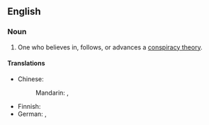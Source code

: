 ==English==

===Noun===
{{en-noun|head=[[conspiracy]] [[theorist]]}}

# One who believes in, follows, or advances a [[conspiracy theory]].

====Translations====
{{trans-top|one who believes in a conspiracy theory}}
* Chinese:
*: Mandarin: {{t|cmn|陰謀論者|sc=Hani}}, {{t|cmn|阴谋论者|tr=yīnmóulùnzhě|sc=Hani}}
{{trans-mid}}
* Finnish: {{t-|fi|salaliittoteoreetikko}}
* German: {{t+|de|Verschwörungstheoretiker|m}}, {{t+|de|Verschwörungstheoretikerin|f}}
{{trans-bottom}}